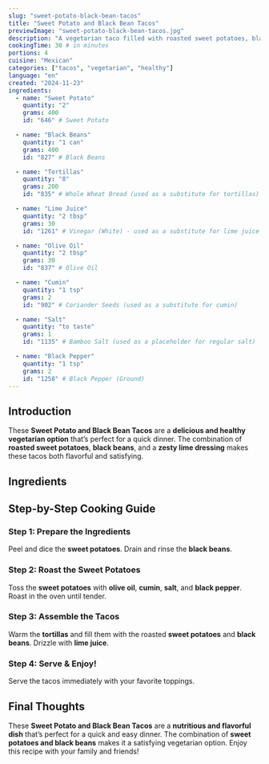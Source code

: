 ```yaml
---
slug: "sweet-potato-black-bean-tacos"
title: "Sweet Potato and Black Bean Tacos"
previewImage: "sweet-potato-black-bean-tacos.jpg"
description: "A vegetarian taco filled with roasted sweet potatoes, black beans, and a zesty lime dressing."
cookingTime: 30 # in minutes
portions: 4
cuisine: "Mexican"
categories: ["tacos", "vegetarian", "healthy"]
language: "en"
created: "2024-11-23"
ingredients:
  - name: "Sweet Potato"
    quantity: "2"
    grams: 400
    id: "646" # Sweet Potato

  - name: "Black Beans"
    quantity: "1 can"
    grams: 400
    id: "827" # Black Beans

  - name: "Tortillas"
    quantity: "8"
    grams: 200
    id: "835" # Whole Wheat Bread (used as a substitute for tortillas)

  - name: "Lime Juice"
    quantity: "2 tbsp"
    grams: 30
    id: "1261" # Vinegar (White) - used as a substitute for lime juice

  - name: "Olive Oil"
    quantity: "2 tbsp"
    grams: 30
    id: "837" # Olive Oil

  - name: "Cumin"
    quantity: "1 tsp"
    grams: 2
    id: "902" # Coriander Seeds (used as a substitute for cumin)

  - name: "Salt"
    quantity: "to taste"
    grams: 1
    id: "1135" # Bamboo Salt (used as a placeholder for regular salt)

  - name: "Black Pepper"
    quantity: "1 tsp"
    grams: 2
    id: "1258" # Black Pepper (Ground)
---
```



## Introduction

These **Sweet Potato and Black Bean Tacos** are a **delicious and healthy vegetarian option** that’s perfect for a quick dinner. The combination of **roasted sweet potatoes**, **black beans**, and a **zesty lime dressing** makes these tacos both flavorful and satisfying.

## Ingredients

<IngredientsList
  ingredients={frontmatter.ingredients}
  portions={frontmatter.portions}
/>

## Step-by-Step Cooking Guide

### Step 1: Prepare the Ingredients

Peel and dice the **sweet potatoes**. Drain and rinse the **black beans**.

<CookingStep action="cutting-vegetables-potato" />

### Step 2: Roast the Sweet Potatoes

Toss the **sweet potatoes** with **olive oil**, **cumin**, **salt**, and **black pepper**. Roast in the oven until tender.

<CookingStep action="roasting-sweet-potatoes" />

### Step 3: Assemble the Tacos

Warm the **tortillas** and fill them with the roasted **sweet potatoes** and **black beans**. Drizzle with **lime juice**.

<CookingStep action="assemble-tacos-beens" />

### Step 4: Serve & Enjoy!

Serve the tacos immediately with your favorite toppings.

## Final Thoughts

These **Sweet Potato and Black Bean Tacos** are a **nutritious and flavorful dish** that’s perfect for a quick and easy dinner. The combination of **sweet potatoes and black beans** makes it a satisfying vegetarian option. Enjoy this recipe with your family and friends!

<NutritionFacts ingredients={frontmatter.ingredients} />
